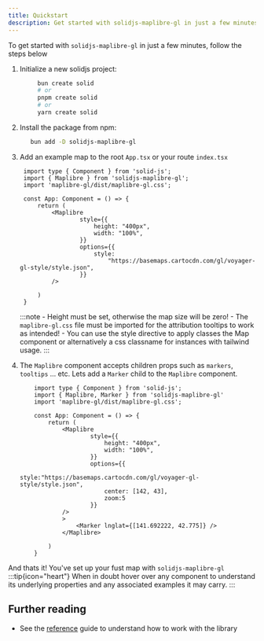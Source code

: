 ```yaml
---
title: Quickstart   
description: Get started with solidjs-maplibre-gl in just a few minutes.
---
```


To get started with `solidjs-maplibre-gl` in just a few minutes, follow the steps below


<Steps>

1. Initialize a new solidjs project:

   ```bash
        bun create solid
        # or
        pnpm create solid
        # or
        yarn create solid
    ```

2. Install the package from npm:
   ```bash
      bun add -D solidjs-maplibre-gl
   ```

3. Add an example map to the root `App.tsx` or your route `index.tsx`
   ```tsx title="App.tsx"
    import type { Component } from 'solid-js';
    import { Maplibre } from 'solidjs-maplibre-gl';
    import 'maplibre-gl/dist/maplibre-gl.css';

    const App: Component = () => {
        return (
            <Maplibre
					style={{
						height: "400px",
						width: "100%",
					}}
					options={{
						style:
							"https://basemaps.cartocdn.com/gl/voyager-gl-style/style.json",
					}}
			/>

        )
    }
    ```

    <div class="not-content" tabindex="-1">
        <SimpleMap client:visible/>
    </div>

    :::note
        - Height must be set, otherwise the map size will be zero!
        - The `maplibre-gl.css` file must be imported for the attribution tooltips to work as intended!
        - You can use the style directive to apply classes the Map component or alternatively a css classname for instances with tailwind usage.
    :::
4. The `Maplibre` component accepts children props such as `markers`, `tooltips` ... etc. Lets add a `Marker` child to the `Maplibre` component.
    ```tsx title="App.tsx" del={17} ins={18, 19, 20}
        import type { Component } from 'solid-js';
        import { Maplibre, Marker } from 'solidjs-maplibre-gl'
        import 'maplibre-gl/dist/maplibre-gl.css';

        const App: Component = () => {
            return (
                <Maplibre
                        style={{
                            height: "400px",
                            width: "100%",
                        }}
                        options={{
                            style:"https://basemaps.cartocdn.com/gl/voyager-gl-style/style.json",
                            center: [142, 43],
                            zoom:5
                        }}
                />
                >
                    <Marker lnglat={[141.692222, 42.775]} />
                </Maplibre>

            )
        }
    ```
    <div class="not-content" tabindex="-1">
        <SimpleMarker client:visible/>
    </div>
</Steps>

And thats it! You've set up your fust map with `solidjs-maplibre-gl`
:::tip{icon="heart"}
When in doubt hover over any component to understand its underlying properties and any associated examples it may carry.
:::


## Further reading

- See the [reference](/reference) guide to understand how to work with the library

